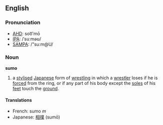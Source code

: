 ==English==
===Pronunciation===
*[[w:AHD|AHD]]: soo͞'mō
*[[w:IPA|IPA]]: /ˈsuːməʊ/
*[[w:SAMPA|SAMPA]]: /"su:m@U/

===Noun===
'''sumo'''

# a [[stylised]] [[Japanese]] form of [[wrestling]] in which a [[wrestler]] loses if he is [[forced]] from the ring, or if any part of his body except the [[sole]]s of his [[feet]] touch the [[ground]].

====Translations====
*French: sumo ''m''
*Japanese: [[相撲]] (sumō)